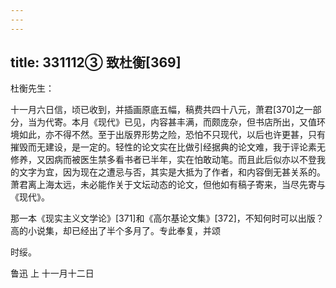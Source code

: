 ```yaml
---
---
---
```

title: 331112③ 致杜衡[369]
---




杜衡先生：

十一月六日信，顷已收到，并插画原底五幅，稿费共四十八元，萧君[370]之一部分，当为代寄。本月《现代》已见，内容甚丰满，而颇庞杂，但书店所出，又值环境如此，亦不得不然。至于出版界形势之险，恐怕不只现代，以后也许更甚，只有摧毁而无建设，是一定的。轻性的论文实在比做引经据典的论文难，我于评论素无修养，又因病而被医生禁多看书者已半年，实在怕敢动笔。而且此后似亦以不登我的文字为宜，因为现在之遭忌与否，其实是大抵为了作者，和内容倒无甚关系的。萧君离上海太远，未必能作关于文坛动态的论文，但他如有稿子寄来，当尽先寄与《现代》。

那一本《现实主义文学论》[371]和《高尔基论文集》[372]，不知何时可以出版？高的小说集，却已经出了半个多月了。专此奉复，并颂

时绥。

鲁迅 上 十一月十二日